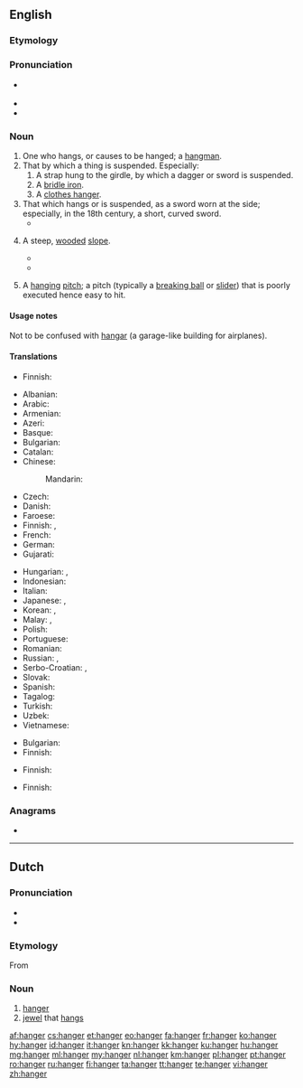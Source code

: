 {{also|hangër|hänger}}
==English==

===Etymology===
{{suffix|en|hang|er}}

===Pronunciation===
* {{a|UK}} {{IPA|/hæŋə(ɹ)/|lang=en}}
* {{rhymes|æŋə(ɹ)|lang=en}}
* {{homophones|lang=en|hangar}}

===Noun===
{{en-noun}}

# One who hangs, or causes to be hanged; a [[hangman]].
# That by which a thing is suspended. Especially:
## A strap hung to the girdle, by which a dagger or sword is suspended.
## A [[bridle iron]].
## A [[clothes hanger]].
# That which hangs or is suspended, as a sword worn at the side; especially, in the 18th century, a short, curved sword.
#* {{quote-book|year=1819|author=[[s:Author:Washington Irving|Washington Irving]]|title=[[s:The Sketchbook of Geoffrey Crayon|The Sketch Book]]|section=[[s:The Sketchbook of Geoffrey Crayon/Rip Van Winkle|Rip Van Winkle]]|passage=He was a stout old gentleman, with a weather-beaten countenance; he wore a laced doublet, broad belt and '''hanger''', high-crowned hat and feather, red stockings, and high-heeled shoes, with roses in them.}}
# {{lb|en|UK}} A steep, [[wooded]] [[slope]].
#* {{quote-book|year=1789|author=[[w:Gilbert_White|Gilbert White]]|title=[[w:The_Natural_History_and_Antiquities_of_Selborne|The Natural History of Selborne]], [http://books.google.co.uk/books?id=rvBgAAAAIAAJ&vq=hanger&pg=PA187#v=onepage&q&f=false Page 187]|passage=About the tenth of July in the same Summer a pair of sparrow-hawks bred in an old crow's nest on a low beech in the same '''hanger'''; and as their brood, which was numerous, began to grow up, became so daring and ravenous, that they were a terror to all the dames in the village that had chickens or ducklings under their care.}}
#* {{quote-book|year=1896|author=[[w:A._E._Housman|A. E. Housman]]|title=[[w:A_Shropshire_Lad|A Shropshire Lad]]|section=[[s:A_Shropshire_Lad/XXXI|On Wenlock Edge the wood's in trouble]]|passage='Twould blow like this through holt and '''hanger'''}}
# {{lb|en|baseball|slang}} A [[hanging]] [[pitch]]; a pitch (typically a [[breaking ball]] or [[slider]]) that is poorly executed hence easy to hit.

====Usage notes====
Not to be confused with [[hangar]] (a garage-like building for airplanes).

====Translations====
{{trans-see|hangman}}

{{trans-top|that by which a thing is suspended}}
* Finnish: {{t|fi|ripustin}}
{{trans-mid}}
{{trans-bottom}}

{{trans-top|strap hung to the girdle, by which a dagger or sword is suspended}}
{{trans-mid}}
{{trans-bottom}}

{{trans-see|bridle iron}}

{{trans-top|clothes hanger}}
* Albanian: {{t+|sq|jatagan|f}}
* Arabic: {{t|ar|شَمَّاعَة|f}}
* Armenian: {{t+|hy|կեռիկ|sc=Armn}}
* Azeri: {{t+|az|asqı}}
* Basque: {{t|eu|esekitokia}}
* Bulgarian: {{t+|bg|закачалка|f|sc=Cyrl}}
* Catalan: {{t+|ca|perxa|f}}
* Chinese:
*: Mandarin: {{t+|cmn|衣架|tr=yījià|sc=Hani}}
* Czech: {{t|cs|ramínko}}
* Danish: {{t|da|bøjle|c}}
* Faroese: {{t|fo|akslatræ|n}}
* Finnish: {{t+|fi|vaateripustin}}, {{t+|fi|henkari}}
* French: {{t+|fr|cintre|m}}
* German: {{t+|de|Bügel|m}}
* Gujarati: {{t|gu|ટિંગણિયું}}
{{trans-mid}}
* Hungarian: {{t+|hu|vállfa}}, {{t|hu|alkasztó}}
* Indonesian: {{t+|id|gantungan}}
* Italian: {{t+|it|gruccia}}
* Japanese: {{t|ja|衣紋掛け|tr=えもんかけ, emonkake|sc=Jpan}}, {{t|ja|ハンガー|tr=hangā|sc=Jpan}}
* Korean: {{t|ko|옷걸이|tr=osgeor-i|sc=Kore}}, {{t|ko|걸이|tr=geo-i|sc=Kore}}
* Malay: {{t|ms|gantungan}}, {{t|ms|penyangkut}}
* Polish: {{t+|pl|wieszak|m}}
* Portuguese: {{t+|pt|cabide|m}}
* Romanian: {{t+|ro|cuier|f}}
* Russian: {{t+|ru|ве́шалка|f}}, {{t+|ru|пле́чики|n-p}}
* Serbo-Croatian: {{t+|sh|vešalica|f}}, {{t+|sh|vješalica|f}}
* Slovak: {{t|sk|vešiak|m}}
* Spanish: {{t+|es|percha|f}}
* Tagalog: {{t|tl|sabitan}}
* Turkish: {{t+|tr|askı}}
* Uzbek: {{t|uz|kiyin osgich}}
* Vietnamese: {{t+|vi|móc}}
{{trans-bottom}}

{{trans-top|that which hangs or is suspended}}
{{trans-mid}}
{{trans-bottom}}

{{trans-top|short, curved sword}}
* Bulgarian: {{t|bg|кортик|m}}
* Finnish: {{t|fi|hukari}}
{{trans-mid}}
{{trans-bottom}}

{{trans-top|steep, wooded slope}}
* Finnish: {{t|fi|[[metsäinen]] [[jyrkänne]]}}
{{trans-mid}}
{{trans-bottom}}

{{trans-top|baseball: hanging pitch}}
* Finnish: {{t|fi|roikkusyöttö}}
{{trans-mid}}
{{trans-bottom}}

===Anagrams===
* {{l|en|rehang}}

----

==Dutch==

===Pronunciation===
* {{audio|Nl-hanger.ogg|Audio|lang=nl}}
* {{hyphenation|han|ger|lang=nl}}

===Etymology===
From {{suffix|nl|hangen|er}}

===Noun===
{{nl-noun|m|-s|hangertje}}

# [[hanger#English|hanger]]
# [[jewel]] that [[hangs]]

[[af:hanger]]
[[cs:hanger]]
[[et:hanger]]
[[eo:hanger]]
[[fa:hanger]]
[[fr:hanger]]
[[ko:hanger]]
[[hy:hanger]]
[[id:hanger]]
[[it:hanger]]
[[kn:hanger]]
[[kk:hanger]]
[[ku:hanger]]
[[hu:hanger]]
[[mg:hanger]]
[[ml:hanger]]
[[my:hanger]]
[[nl:hanger]]
[[km:hanger]]
[[pl:hanger]]
[[pt:hanger]]
[[ro:hanger]]
[[ru:hanger]]
[[fi:hanger]]
[[ta:hanger]]
[[tt:hanger]]
[[te:hanger]]
[[vi:hanger]]
[[zh:hanger]]